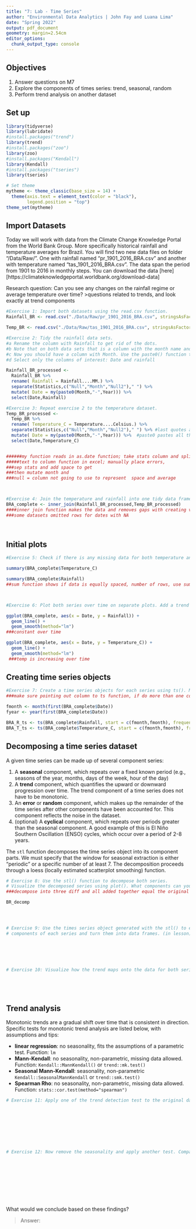 ```yaml
---
title: "7: Lab - Time Series"
author: "Environmental Data Analytics | John Fay and Luana Lima"
date: "Spring 2022"
output: pdf_document
geometry: margin=2.54cm
editor_options: 
  chunk_output_type: console
---
```


## Objectives
1. Answer questions on M7
2. Explore the components of times series: trend, seasonal, random
3. Perform trend analysis on another dataset

## Set up

```r

library(tidyverse)
library(lubridate)
#install.packages("trend")
library(trend)
#install.packages("zoo")
library(zoo)
#install.packages("Kendall")
library(Kendall)
#install.packages("tseries")
library(tseries)

# Set theme
mytheme <- theme_classic(base_size = 14) +
  theme(axis.text = element_text(color = "black"), 
        legend.position = "top")
theme_set(mytheme)
```

## Import Datasets

Today we will work with data from the Climate Change Knowledge Portal from the World Bank Group. More specifically historical rainfall and temperature averages for Brazil. You will find two new data files on folder "/Data/Raw/". One with rainfall named "pr_1901_2016_BRA.csv" and another with temperature named "tas_1901_2016_BRA.csv". The data span the period from 1901 to 2016 in monthly steps. You can download the data [here][https://climateknowledgeportal.worldbank.org/download-data]

Research question: Can you see any changes on the rainfall regime or average temperature over time?
>questions related to trends, and look exactly at trend components 

```r
#Exercise 1: Import both datasets using the read.csv function.
Rainfall_BR <- read.csv("./Data/Raw/pr_1901_2016_BRA.csv", stringsAsFactors = TRUE)

Temp_BR <- read.csv("./Data/Raw/tas_1901_2016_BRA.csv", stringsAsFactors = TRUE)

#Exercise 2: Tidy the rainfall data sets.
#a Rename the column with Rainfall to get rid of the dots.
#b Note that on both data sets that is a column with the month name and average. Convert it to a Month column by separating the string, i.e., month in one column and the word "Average" on another. Hint: use the separate() function in the pipe.
#c Now you should have a column with Month. Use the paste0() function to paste month and year together and create a date object.
#d Select only the columns of interest: Date and rainfall

Rainfall_BR_processed <-
  Rainfall_BR %>% 
  rename( Rainfall = Rainfall....MM.) %>% 
  separate(Statistics,c("Null","Month","Null2")," ") %>% 
  mutate( Date = my(paste0(Month,"-",Year))) %>% 
  select(Date,Rainfall)

#Exercise 3: Repeat exercise 2 to the temperature dataset.
Temp_BR_processed <-
  Temp_BR %>% 
  rename( Temperature_C = Temperature....Celsius.) %>% 
  separate(Statistics,c("Null","Month","Null2")," ") %>% #last quotes add separator space 
  mutate( Date = my(paste0(Month,"-",Year))) %>%  #paste0 pastes all the elements together
  select(Date,Temperature_C)  


######my function reads in as.date function; take stats column and split in 2 with separate function to get month on own, 
#####text to column function in excel; manually place errors, 
###sep stats and add space to get 
###then mutate month and 
###null = column not going to use to represent  space and average



#Exercise 4: Join the temperature and rainfall into one tidy data frame with 3 columns: Date, Rainfall and Temperature.
BRA_complete <- inner_join(Rainfall_BR_processed,Temp_BR_processed)
####inner join function makes the data and removes gaps with creating vector with 
###some datasets omitted rows for dates with NA
  
           
```


## Initial plots

```r

#Exercise 5: Check if there is any missing data for both temperature and rainfall series. ###plot and look for NAs 

summary(BRA_complete$Temperature_C)

summary(BRA_complete$Rainfall)
##sum function shows if data is equally spaced, number of rows, use summary and verify no nAs



#Exercise 6: Plot both series over time on separate plots. Add a trend line using geom_smooth(). Can you say something about the trend just by visualizing the data? ###add trendline

ggplot(BRA_complete, aes(x = Date, y = Rainfall)) +
  geom_line() +
  geom_smooth(method="lm")
###constant over time

ggplot(BRA_complete, aes(x = Date, y = Temperature_C)) +
  geom_line() +
  geom_smooth(method="lm")
 ###temp is increasing over time

```

## Creating time series objects

```r
#Exercise 7: Create a time series objects for each series using ts(). Make sure you specify the starting point and frequency.
###make sure pointing out column to ts function, if do more than one column at a time, have to keep track of which vector is which

fmonth <- month(first(BRA_complete$Date))
fyear <- year(first(BRA_complete$Date))

BRA_R_ts <- ts(BRA_complete$Rainfall, start = c(fmonth,fmonth), frequency = 12)
BRA_T_ts <- ts(BRA_complete$Temperature_C, start = c(fmonth,fmonth), frequency = 12) #frequency tells the seasonal part of the dataset, repeat every 12 observations to show new year, monthly data = 12, daily data= 365

```


## Decomposing a time series dataset

A given time series can be made up of several component series: 

1. A **seasonal** component, which repeats over a fixed known period (e.g., seasons of the year, months, days of the week, hour of the day)
2. A **trend** component, which quantifies the upward or downward progression over time. The trend component of a time series does not have to be monotonic.
3. An **error** or **random** component, which makes up the remainder of the time series after other components have been accounted for. This component reflects the noise in the dataset. 
4. (optional) A **cyclical** component, which repeats over periods greater than the seasonal component. A good example of this is El Niño Southern Oscillation (ENSO) cycles, which occur over a period of 2-8 years.


The `stl` function decomposes the time series object into its component parts. We must specify that the window for seasonal extraction is either "periodic" or a specific number of at least 7. The decomposition proceeds through a loess (locally estimated scatterplot smoothing) function.

```r

# Exercise 8: Use the stl() function to decompose both series. 
# Visualize the decomposed series using plot(). What components can you identify?
###decompose into three diff and all added together equal the original

BR_decomp




# Exercise 9: Use the times series object generated with the stl() to extract the 
# components of each series and turn them into data frames. (in lesson)






# Exercise 10: Visualize how the trend maps onto the data for both series (add the trend component and seasonal component)






```


## Trend analysis

Monotonic trends are a gradual shift over time that is consistent in direction. Specific tests for monotonic trend analysis are listed below, with assumptions and tips: 

* **linear regression**: no seasonality, fits the assumptions of a parametric test. Function: `lm`
* **Mann-Kendall**: no seasonality, non-parametric, missing data allowed. Function: `Kendall::MannKendall()` or `trend::mk.test()`
* **Seasonal Mann-Kendall**: seasonality, non-parametric `Kendall::SeasonalMannKendall` or `trend::smk.test()`
* **Spearman Rho**: no seasonality, non-parametric, missing data allowed. Function: `stats::cor.test(method="spearman")`


```r

# Exercise 11: Apply one of the trend detection test to the original data set. Remember that the data has seasonal component, which test can be applied in this case?









# Exercise 12: Now remove the seasonality and apply another test. Compare the results with what you obtained on Exercise 9.











```

What would we conclude based on these findings? 

> Answer:


